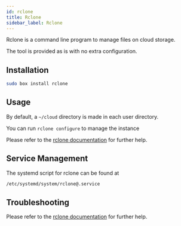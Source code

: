 ```yaml
---
id: rclone
title: Rclone
sidebar_label: Rclone
---
```

Rclone is a command line program to manage files on cloud storage.

The tool is provided as is with no extra configuration.

## Installation

```bash main
sudo box install rclone
```

## Usage
By default, a `~/cloud` directory is made in each user directory.

You can run `rclone configure` to manage the instance 

Please refer to the [rclone documentation](https://rclone.org/docs/) for further help.

## Service Management
The systemd script for rclone can be found at
```bash
/etc/systemd/system/rclone@.service
```

<SystemdTabs service="rclone@<username>"/>

## Troubleshooting


<Troubleshooting />

Please refer to the [rclone documentation](https://rclone.org/docs/) for further help.


